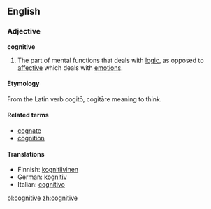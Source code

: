==English==

===Adjective===
'''cognitive'''

# The part of mental functions that deals with [[logic]], as opposed to [[affective]] which deals with [[emotion]]s.

====Etymology====
From the Latin verb cogitō, cogitāre meaning to think.

====Related terms====
*[[cognate]]
*[[cognition]]

====Translations====
*Finnish: [[kognitiivinen]]
*German: [[kognitiv]]
*Italian: [[cognitivo]]

[[pl:cognitive]]
[[zh:cognitive]]